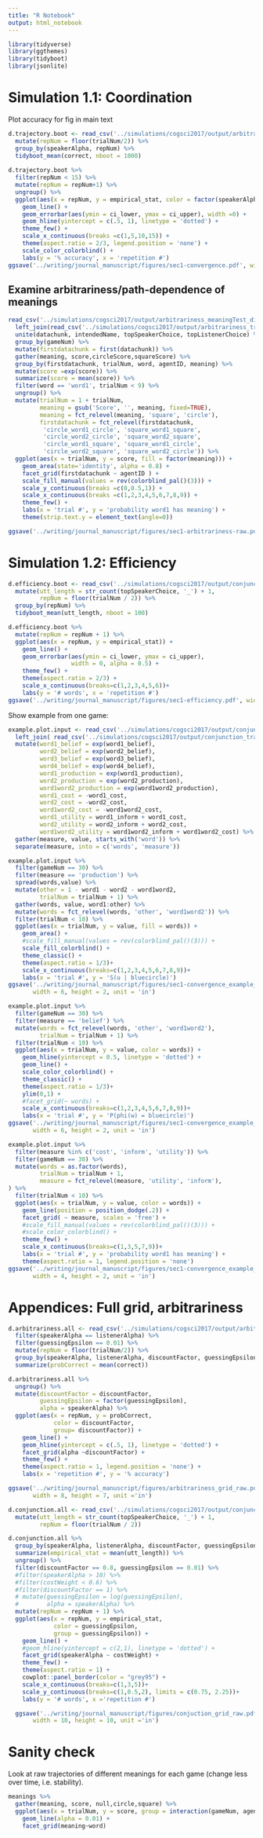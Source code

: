 ```yaml
---
title: "R Notebook"
output: html_notebook
---
```


```r
library(tidyverse)
library(ggthemes)
library(tidyboot)
library(jsonlite)
```
# Simulation 1.1: Coordination

Plot accuracy for fig in main text

```r
d.trajectory.boot <- read_csv('../simulations/cogsci2017/output/arbitrariness_trajectory_discount:0.8_123456789.csv')  %>%
  mutate(repNum = floor(trialNum/2)) %>%
  group_by(speakerAlpha, repNum) %>%
  tidyboot_mean(correct, nboot = 1000)
  
d.trajectory.boot %>%
  filter(repNum < 15) %>%
  mutate(repNum = repNum+1) %>%
  ungroup() %>%
  ggplot(aes(x = repNum, y = empirical_stat, color = factor(speakerAlpha))) +
    geom_line() +
    geom_errorbar(aes(ymin = ci_lower, ymax = ci_upper), width =0) +
    geom_hline(yintercept = c(.5, 1), linetype = 'dotted') +
    theme_few() +
    scale_x_continuous(breaks =c(1,5,10,15)) +
    theme(aspect.ratio = 2/3, legend.position = 'none') +
    scale_color_colorblind() +
    labs(y = '% accuracy', x = 'repetition #')
ggsave('../writing/journal_manuscript/figures/sec1-convergence.pdf', width = 3, height = 2, unit = 'in')
```

## Examine arbitrariness/path-dependence of meanings

```r
read_csv('../simulations/cogsci2017/output/arbitrariness_meaningTest_discount:0.8_123456789.csv') %>%
  left_join(read_csv('../simulations/cogsci2017/output/arbitrariness_trajectory_discount:0.8_123456789.csv')) %>%
  unite(datachunk, intendedName, topSpeakerChoice, topListenerChoice) %>%
  group_by(gameNum) %>%
  mutate(firstdatachunk = first(datachunk)) %>%
  gather(meaning, score,circleScore,squareScore) %>%
  group_by(firstdatachunk, trialNum, word, agentID, meaning) %>%
  mutate(score =exp(score)) %>%
  summarize(score = mean(score)) %>%
  filter(word == 'word1', trialNum < 9) %>%
  ungroup() %>%
  mutate(trialNum = 1 + trialNum,
         meaning = gsub('Score', '', meaning, fixed=TRUE),
         meaning = fct_relevel(meaning, 'square', 'circle'),
         firstdatachunk = fct_relevel(firstdatachunk, 
          'circle_word1_circle', 'square_word1_square', 
          'circle_word2_circle', 'square_word2_square',
          'circle_word1_square', 'square_word1_circle',
          'circle_word2_square', 'square_word2_circle')) %>%
  ggplot(aes(x = trialNum, y = score, fill = factor(meaning))) +
    geom_area(state='identity', alpha = 0.8) +
    facet_grid(firstdatachunk ~ agentID ) +
    scale_fill_manual(values = rev(colorblind_pal()(3))) +
    scale_y_continuous(breaks =c(0,0.5,1)) +
    scale_x_continuous(breaks =c(1,2,3,4,5,6,7,8,9)) +
    theme_few() +
    labs(x = 'trial #', y = 'probability word1 has meaning') +
    theme(strip.text.y = element_text(angle=0))

ggsave('../writing/journal_manuscript/figures/sec1-arbitrariness-raw.pdf')
```

# Simulation 1.2: Efficiency

```r
d.efficiency.boot <- read_csv('../simulations/cogsci2017/output/conjunction_trajectory_discount:0.8_123456789.csv') %>%
  mutate(utt_length = str_count(topSpeakerChoice, '_') + 1,
         repNum = floor(trialNum / 2)) %>%
  group_by(repNum) %>%
  tidyboot_mean(utt_length, nboot = 100)

d.efficiency.boot %>%
  mutate(repNum = repNum + 1) %>%
  ggplot(aes(x = repNum, y = empirical_stat)) +
    geom_line() +
    geom_errorbar(aes(ymin = ci_lower, ymax = ci_upper), 
                  width = 0, alpha = 0.5) +
    theme_few() +
    theme(aspect.ratio = 2/3) +
    scale_x_continuous(breaks=c(1,2,3,4,5,6))+
    labs(y = '# words', x = 'repetition #')
ggsave('../writing/journal_manuscript/figures/sec1-efficiency.pdf', width = 3, height = 2, unit = 'in')
```

Show example from one game:

```r
example.plot.input <- read_csv('../simulations/cogsci2017/output/conjunction_meaningTest_discount:0.8_123456789.csv') %>%
  left_join( read_csv('../simulations/cogsci2017/output/conjunction_trajectory_discount:0.8_123456789.csv')) %>%
  mutate(word1_belief = exp(word1_belief), 
         word2_belief = exp(word2_belief),
         word3_belief = exp(word3_belief),
         word4_belief = exp(word4_belief),
         word1_production = exp(word1_production),
         word2_production = exp(word2_production),
         word1word2_production = exp(word1word2_production),
         word1_cost = -word1_cost,
         word2_cost = -word2_cost,
         word1word2_cost = -word1word2_cost,
         word1_utility = word1_inform + word1_cost,
         word2_utility = word2_inform + word2_cost,
         word1word2_utility = word1word2_inform + word1word2_cost) %>%
  gather(measure, value, starts_with('word')) %>%
  separate(measure, into = c('words', 'measure')) 

example.plot.input %>%
  filter(gameNum == 30) %>%
  filter(measure == 'production') %>%
  spread(words,value) %>%
  mutate(other = 1 - word1 - word2 - word1word2,
         trialNum = trialNum + 1) %>%
  gather(words, value, word1:other) %>%
  mutate(words = fct_relevel(words, 'other', 'word1word2')) %>%
  filter(trialNum < 10) %>%
  ggplot(aes(x = trialNum, y = value, fill = words)) +
    geom_area() +
    #scale_fill_manual(values = rev(colorblind_pal()(3))) +
    scale_fill_colorblind() +
    theme_classic() +
    theme(aspect.ratio = 1/3)+
    scale_x_continuous(breaks=c(1,2,3,4,5,6,7,8,9))+
    labs(x = 'trial #', y = 'S(u | bluecircle)')
ggsave('../writing/journal_manuscript/figures/sec1-convergence_example_production.pdf', 
       width = 6, height = 2, unit = 'in')
```

```r
example.plot.input %>%
  filter(gameNum == 30) %>%
  filter(measure == 'belief') %>%
  mutate(words = fct_relevel(words, 'other', 'word1word2'),
         trialNum = trialNum + 1) %>%
  filter(trialNum < 10) %>%
  ggplot(aes(x = trialNum, y = value, color = words)) +
    geom_hline(yintercept = 0.5, linetype = 'dotted') +
    geom_line() +
    scale_color_colorblind() +
    theme_classic() +
    theme(aspect.ratio = 1/3)+
    ylim(0,1) +
    #facet_grid(~ words) +
    scale_x_continuous(breaks=c(1,2,3,4,5,6,7,8,9))+
    labs(x = 'trial #', y = 'P(phi(w) = bluecircle)')
ggsave('../writing/journal_manuscript/figures/sec1-convergence_example_beliefs.pdf', 
       width = 6, height = 2, unit = 'in')
```

```r
example.plot.input %>%
  filter(measure %in% c('cost', 'inform', 'utility')) %>%
  filter(gameNum == 30) %>%
  mutate(words = as.factor(words),
         trialNum = trialNum + 1,
         measure = fct_relevel(measure, 'utility', 'inform'),
) %>%
  filter(trialNum < 10) %>%
  ggplot(aes(x = trialNum, y = value, color = words)) +
    geom_line(position = position_dodge(.2)) +
    facet_grid( ~ measure, scales = 'free') +
    #scale_fill_manual(values = rev(colorblind_pal()(3))) +
    #scale_color_colorblind() +
    theme_few() +
    scale_x_continuous(breaks=c(1,3,5,7,9))+
    labs(x = 'trial #', y = 'probability word1 has meaning') +
    theme(aspect.ratio = 1, legend.position = 'none')
ggsave('../writing/journal_manuscript/figures/sec1-convergence_example_values.pdf',
       width = 4, height = 2, unit = 'in')
```

# Appendices: Full grid, arbitrariness

```r
d.arbitrariness.all <- read_csv('../simulations/cogsci2017/output/arbitrariness.csv') %>%
  filter(speakerAlpha == listenerAlpha) %>%
  filter(guessingEpsilon == 0.01) %>%
  mutate(repNum = floor(trialNum/2)) %>%
  group_by(speakerAlpha, listenerAlpha, discountFactor, guessingEpsilon, repNum) %>%
  summarize(probCorrect = mean(correct))

d.arbitrariness.all %>%
  ungroup() %>%
  mutate(discountFactor = discountFactor,
         guessingEpsilon = factor(guessingEpsilon),
         alpha = speakerAlpha) %>%
  ggplot(aes(x = repNum, y = probCorrect, 
             color = discountFactor,
             group= discountFactor)) +
    geom_line() +
    geom_hline(yintercept = c(.5, 1), linetype = 'dotted') +
    facet_grid(alpha ~discountFactor) +
    theme_few() +
    theme(aspect.ratio = 1, legend.position = 'none') +
    labs(x = 'repetition #', y = '% accuracy')

ggsave('../writing/journal_manuscript/figures/arbitrariness_grid_raw.pdf', 
       width = 8, height = 7, unit ='in')
```

```r
d.conjunction.all <- read_csv('../simulations/cogsci2017/output/conjunction_trajectories.csv') %>%
  mutate(utt_length = str_count(topSpeakerChoice, '_') + 1,
         repNum = floor(trialNum / 2))

d.conjunction.all %>%
  group_by(speakerAlpha, listenerAlpha, discountFactor, guessingEpsilon, costWeight, repNum) %>%
  summarize(empirical_stat = mean(utt_length)) %>%
  ungroup() %>%
  filter(discountFactor == 0.8, guessingEpsilon == 0.01) %>%
  #filter(speakerAlpha > 10) %>%
  #filter(costWeight < 0.6) %>%
  #filter(discountFactor == 1) %>%
  # mutate(guessingEpsilon = log(guessingEpsilon),
  #        alpha = speakerAlpha) %>%
  mutate(repNum = repNum + 1) %>%
  ggplot(aes(x = repNum, y = empirical_stat, 
             color = guessingEpsilon,
             group = guessingEpsilon)) +
    geom_line() +
    #geom_hline(yintercept = c(2,1), linetype = 'dotted') +
    facet_grid(speakerAlpha ~ costWeight) +
    theme_few() +
    theme(aspect.ratio = 1) +
    cowplot::panel_border(color = "grey95") +
    scale_x_continuous(breaks=c(1,3,5))+
    scale_y_continuous(breaks=c(1,0.5,2), limits = c(0.75, 2.25))+
    labs(y = '# words', x ='repetition #')

  ggsave('../writing/journal_manuscript/figures/conjuction_grid_raw.pdf', 
       width = 10, height = 10, unit ='in')
```

# Sanity check

Look at raw trajectories of different meanings for each game (change less over time, i.e. stability).

```r
meanings %>%
  gather(meaning, score, null,circle,square) %>%
  ggplot(aes(x = trialNum, y = score, group = interaction(gameNum, agentID))) +
    geom_line(alpha = 0.01) +
    facet_grid(meaning~word)
```
